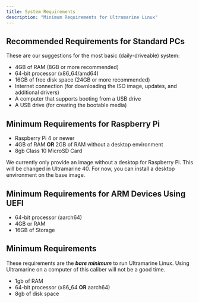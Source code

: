 ```yaml
---
title: System Requirements
description: "Minimum Requirements for Ultramarine Linux"
---
```



## Recommended Requirements for Standard PCs

These are our suggestions for the most basic (daily-driveable) system:

- 4GB of RAM (8GB or more recommended)
- 64-bit processor (x86_64/amd64)
- 16GB of free disk space (24GB or more recommended)
- Internet connection (for downloading the ISO image, updates, and additional drivers)
- A computer that supports booting from a USB drive
- A USB drive (for creating the bootable media)

## Minimum Requirements for Raspberry Pi

- Raspberry Pi 4 or newer
- 4GB of RAM **OR** 2GB of RAM without a desktop environment
- 8gb Class 10 MicroSD Card

<Alert type="info">
  We currently only provide an image without a desktop for Raspberry Pi. This
  will be changed in Ultramarine 40. For now, you can install a desktop
  environment on the base image.
</Alert>

## Minimum Requirements for ARM Devices Using UEFI

- 64-bit processor (aarch64)
- 4GB or RAM
- 16GB of Storage

## Minimum Requirements

These requirements are the **_bare minimum_** to run Ultramarine Linux. Using Ultramarine on a computer of this caliber will not be a good time.

- 1gb of RAM
- 64-bit processor (x86_64 **OR** aarch64)
- 8gb of disk space
